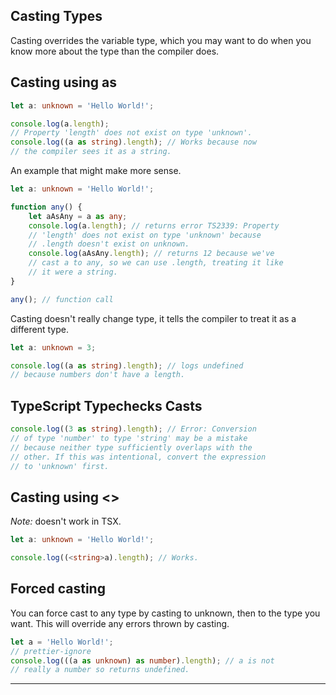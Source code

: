 ## Casting Types

Casting overrides the variable type, which you may want to do when you know more about the type than the compiler does.

## Casting using as

```ts copy
let a: unknown = 'Hello World!';

console.log(a.length);
// Property 'length' does not exist on type 'unknown'.
console.log((a as string).length); // Works because now
// the compiler sees it as a string.
```

An example that might make more sense.

```ts copy
let a: unknown = 'Hello World!';

function any() {
	let aAsAny = a as any;
	console.log(a.length); // returns error TS2339: Property
	// 'length' does not exist on type 'unknown' because
	// .length doesn't exist on unknown.
	console.log(aAsAny.length); // returns 12 because we've
	// cast a to any, so we can use .length, treating it like
	// it were a string.
}

any(); // function call
```

Casting doesn't really change type, it tells the compiler to treat it as a different type.

```ts copy
let a: unknown = 3;

console.log((a as string).length); // logs undefined
// because numbers don't have a length.
```

## TypeScript Typechecks Casts

```ts copy
console.log((3 as string).length); // Error: Conversion
// of type 'number' to type 'string' may be a mistake
// because neither type sufficiently overlaps with the
// other. If this was intentional, convert the expression
// to 'unknown' first.
```

## Casting using &lt;&gt;

_Note:_ doesn't work in TSX.

```ts copy
let a: unknown = 'Hello World!';

console.log((<string>a).length); // Works.
```

## Forced casting

You can force cast to any type by casting to unknown, then to the type you want. This will override any errors thrown by casting.

```ts copy
let a = 'Hello World!';
// prettier-ignore
console.log(((a as unknown) as number).length); // a is not
// really a number so returns undefined.
```

---

